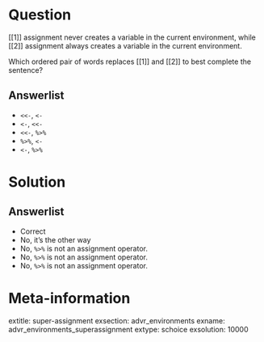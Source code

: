 Question
========

[[1]] assignment never creates a variable in the current environment, while [[2]] assignment always creates a variable in the current environment.

Which ordered pair of words replaces [[1]] and [[2]] to best complete the sentence?

Answerlist
----------

* `<<-`, `<-`
* `<-`, `<<-`
* `<<-`, `%>%`
* `%>%`, `<-`
* `<-`, `%>%`

Solution
========

Answerlist
----------

* Correct
* No, it's the other way
* No, `%>%` is not an assignment operator.
* No, `%>%` is not an assignment operator.
* No, `%>%` is not an assignment operator.

Meta-information
================
extitle: super-assignment
exsection: advr_environments
exname: advr_environments_superassignment
extype: schoice
exsolution: 10000

